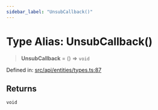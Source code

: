 ```yaml
---
sidebar_label: "UnsubCallback()"
---
```


# Type Alias: UnsubCallback()

> **UnsubCallback** = () => `void`

Defined in: [src/api/entities/types.ts:87](https://github.com/PolymeshAssociation/polymesh-sdk/blob/bee6a2fe7a8ce5db42a6982e793782182cde2153/src/api/entities/types.ts#L87)

## Returns

`void`
